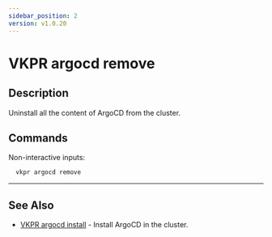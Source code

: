 ```yaml
---
sidebar_position: 2
version: v1.0.20
---
```


# VKPR argocd remove

## Description

Uninstall all the content of ArgoCD from the cluster.

## Commands

Non-interactive inputs:

```bash
  vkpr argocd remove
```

---

## See Also

- [VKPR argocd install](/docs/commands/argocd/install) - Install ArgoCD in the cluster.
